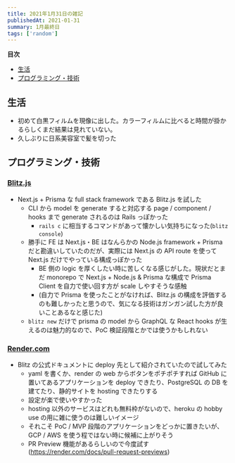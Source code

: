 ```yaml
---
title: 2021年1月31日の雑記
publishedAt: 2021-01-31
summary: 1月最終日
tags: ['random']
---
```


**目次**

- [生活](#生活)
- [プログラミング・技術](#プログラミング・技術)

## 生活

- 初めて白黒フィルムを現像に出した。カラーフィルムに比べると時間が掛かるらしくまだ結果は見れていない。
- 久しぶりに日系美容室で髪を切った

## プログラミング・技術

### [Blitz.js](https://blitzjs.com/)

- Next.js + Prisma な full stack framework である Blitz.js を試した
  - CLI から model を generate すると対応する page / component / hooks まで generate されるのは Rails っぽかった
    - `rails c` に相当するコマンドがあって懐かしい気持ちになった(`blitz console`)
  - 勝手に FE は Next.js・BE はなんらかの Node.js framework + Prisma だと勘違いしていたのだが、実際には Next.js の API route を使って Next.js だけでやっている構成っぽかった
    - BE 側の logic を厚くしたい時に苦しくなる感じがした。現状だとまだ monorepo で Next.js + Node.js & Prisma な構成で Prisma Client を自力で使い回す方が scale しやすそうな感触
    - (自力で Prisma を使ったことがなければ、Blitz.js の構成を評価するのも難しかったと思うので、気になる技術はガンガン試した方が良いことあるなと感じた)
  - `blitz new` だけで prisma の model から GraphQL な React hooks が生えるのは魅力的なので、PoC 検証段階とかでは使うかもしれない

### [Render.com](https://render.com/)

- Blitz の公式ドキュメントに deploy 先として紹介されていたので試してみた
  - yaml を書くか、render の web からボタンをポチポチすれば GitHub に置いてあるアプリケーションを deploy できたり、PostgreSQL の DB を建てたり、静的サイトを hosting できたりする
  - 設定が楽で使いやすかった
  - hosting 以外のサービスはどれも無料枠がないので、heroku の hobby use の用に雑に使うのは難しいイメージ
  - それこそ PoC / MVP 段階のアプリケーションをどっかに置きたいが、GCP / AWS を使う程ではない時に候補に上がりそう
  - PR Preview 機能があるらしいので今度試す(https://render.com/docs/pull-request-previews)

